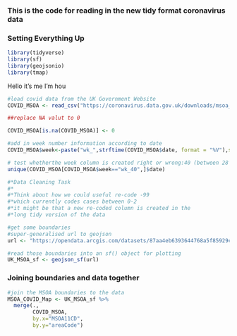 ### This is the code for reading in the new tidy format coronavirus data

### Setting Everything Up

```{r setup, include=FALSE}
library(tidyverse)
library(sf)
library(geojsonio)
library(tmap)
```

Hello it's me I'm hou


```{r dataSetup}
#load covid data from the UK Government Website
COVID_MSOA <- read_csv("https://coronavirus.data.gov.uk/downloads/msoa_data/MSOAs_latest.csv")

##replace NA valut to 0

COVID_MSOA[is.na(COVID_MSOA)] <- 0

#add in week number information according to date 
COVID_MSOA$week<-paste("wk_",strftime(COVID_MSOA$date, format = "%V"),sep="")

# test whetherthe week column is created right or wrong:40 (between 28 September and 4 October 2020)
unique(COVID_MSOA[COVID_MSOA$week=="wk_40",]$date)

#*Data Cleaning Task
#*
#*Think about how we could useful re-code -99 
#*which currently codes cases between 0-2
#*it might be that a new re-coded column is created in the
#*long tidy version of the data

#get some boundaries
#super-generalised url to geojson
url <- "https://opendata.arcgis.com/datasets/87aa4eb6393644768a5f85929cc704c2_0.geojson"

#read those boundaries into an sf() object for plotting
UK_MSOA_sf <- geojson_sf(url)
```

### Joining boundaries and data together

```{r mapJoin}
#join the MSOA boundaries to the data
MSOA_COVID_Map <- UK_MSOA_sf %>% 
  merge(.,
        COVID_MSOA,
        by.x="MSOA11CD",
        by.y="areaCode")

```
